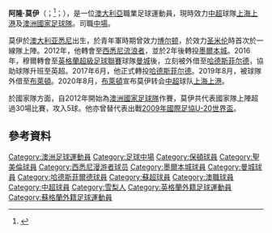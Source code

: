 {{noteTA
|G1=football
|G2=地名
|G3=EPL
|T=zh-hans:阿隆·穆伊; zh-tw:阿隆·莫伊; zh-hk:阿倫·穆爾;
|1=zh-hans:阿隆·穆伊; zh-tw:阿隆·莫伊; zh-hk:阿倫·穆爾;
|2=zh-hans:穆伊; zh-tw:莫伊; zh-hk:穆爾;
}}
{{Infobox football biography
| name        = 阿隆·莫伊<br />Aaron Mooy
| image       = 20180601 FIFA Friendly Match Czech Republic vs. Australia Aaron Mooy 850 0283.jpg
| image_size  = 200
| caption     = 2018年，為[[澳洲國家足球隊|澳洲國家足球隊]]上陣時的穆爾
| fullname    = Aaron Frank Mooy<ref name="FIFA">{{cite web |title=FIFA Confederations Cup Russia 2017: List of players: Australia |url=http://tournament.fifadata.com/documents/FCC/2017/PDF/FCC_2017_SQUADLISTS.PDF |publisher=FIFA |format=PDF |page=1 |date=2017-07-02 |language=en |accessdate=2017-07-21 |deadurl=yes |archiveurl=https://web.archive.org/web/20170724170755/http://tournament.fifadata.com/documents/FCC/2017/PDF/FCC_2017_SQUADLISTS.PDF |archivedate=2017-07-24 }}</ref>
| birth_date  = {{birth date and age|1990|9|15|df=y}}
| birth_place = {{AUS}}[[悉尼|悉尼]]
| height      = {{height|m=1.79}}<ref>{{cite web|title=Aaron Mooy|url=http://www.socceroos.com.au/player/aaron-mooy/fdbtv6dxgz2i1dqqdy54x7wa4|website=Socceroos|publisher=Football Federation Australia|accessdate=2017-03-25|language=en|archive-date=2017-09-12|archive-url=https://web.archive.org/web/20170912150106/http://www.socceroos.com.au/player/aaron-mooy/fdbtv6dxgz2i1dqqdy54x7wa4|dead-url=no}}</ref>
| position    = [[中場|中場]]
| currentclub = [[上海上港集团足球俱乐部|上海上港]]
| clubnumber  = 19
| youthyears1    = 2005–2006 
| youthclubs1 = [[New_South_Wales_Institute_of_Sport|NSWIS]]
| youthyears2    = 2006–2009
| youthclubs2 = [[博尔顿足球俱乐部|博尔顿]]
| years1 = 2009–2010 
| clubs1 = [[博尔顿足球俱乐部|博尔顿]] 
| caps1  = 0
| goals1 = 0
| years2 = 2010–2012 
| clubs2 = [[圣米伦足球俱乐部|圣米伦]]               
| caps2  = 21
| goals2 = 1
| years3 = 2012–2014 
| clubs3 = [[西悉尼流浪者足球俱樂部|西悉尼流浪者]]
| caps3  = 49
| goals3 = 4
| years4 = 2014–2016 
| clubs4 = [[墨爾本城足球俱樂部|墨爾本城]]
| caps4  = 53
| goals4 = 18
| years5 = 2016–2017     
| clubs5 = [[曼彻斯特城足球俱乐部|曼城]]   
| caps5  = 0
| goals5 = 0
| years6 = 2016–2017
| clubs6 = → [[哈德斯菲尔德足球俱乐部|哈德斯菲尔德]]（外借）
| caps6  = 45
| goals6 = 4
| years7      = 2017–2020         | clubs7 = [[哈德斯菲尔德足球俱乐部|哈德斯菲尔德]]                    | caps7         = 66 | goals7 = 7
| years8      = 2019–2020     | clubs8 = → [[布萊頓足球俱樂部|布萊頓]]（外借）
| caps8         = 17 | goals8 = 2
| years9      = 2020         
| clubs9 = [[布萊頓足球俱樂部|布萊頓]]
| caps9         = 14  | goals9 = 0
| years10     = 2020–         | clubs10 = [[上海上港|上海上港]]                             | caps10      = 1 | goals10 = 1
| nationalyears1 = 2009–2010 
|nationalteam1 = {{link-en|澳洲20歲以下足球代表隊|Australia national under-20 soccer team|澳洲 U20}}
|nationalcaps1 = 10
|nationalgoals1 = 4
| nationalyears2 = 2011–2012 
|nationalteam2 = {{link-en|澳洲23歲以下足球代表隊|Australia national under-23 soccer team|澳洲 U23}} 
|nationalcaps2 = 4 
|nationalgoals2 = 2
| nationalyears3 = 2012–      | nationalteam3 = [[澳洲國家足球隊|澳洲]]               | nationalcaps3 = 43 | nationalgoals3 = 6
| pcupdate    = 2018-12-08
| ntupdate    = 2018-11-20
}}
'''阿隆·莫伊'''（{{lang-en|Aaron Mooy}}；{{IPAc-en|m|ɔɪ|}}<ref>{{Citation|last=OfficialHTAFC|title=INTERVIEW: new signing Aaron Mooy on his move to HTAFC|date=2016-07-05|url=https://www.youtube.com/watch?v=SBWqJ7zFN1I|accessdate=2017-08-22|language=en|archive-date=2019-07-13|archive-url=https://web.archive.org/web/20190713181214/https://www.youtube.com/watch?v=SBWqJ7zFN1I|dead-url=no}}</ref>；{{bd|1990年|9月15日}}），是一位[[澳大利亞|澳大利亞]]職業足球運動員，現時效力[[中国足球协会超级联赛|中超]]球隊[[上海上港集团足球俱乐部|上海上港]]及[[澳洲國家足球隊|澳洲國家足球隊]]。司職[[中場|中場]]。

莫伊於[[澳大利亚|澳大利亚]][[悉尼|悉尼]]出生，於青年軍時期曾效力[[博尔顿足球俱乐部|博尔顿]]，於效力[[圣米伦足球俱乐部|圣米伦]]時首次於一線隊上陣。2012年，他轉會至[[西悉尼流浪者足球俱樂部|西悉尼流浪者]]，並於2年後轉投[[墨爾本城足球俱樂部|墨爾本城]]。2016年，穆爾轉會至[[英格蘭超級足球聯賽|英格蘭超級足球聯賽]]球隊[[曼彻斯特城足球俱乐部|曼城]]後，立刻被外借至[[哈德斯菲尔德足球俱乐部|哈德斯菲尔德]]，協助球隊升班至英超。2017年6月，他正式轉投[[哈德斯菲尔德足球俱乐部|哈德斯菲尔德]]。2019年8月，被球隊外借至[[布萊頓足球俱樂部|布萊頓]]。2020年8月，[[布萊頓足球俱樂部|布萊頓]]宣布莫伊转会[[中国足球协会超级联赛|中超]]球队[[上海上港集团足球俱乐部|上海上港]]。

於國家隊方面，自2012年開始為[[澳洲國家足球隊|澳洲國家足球隊]]作賽，莫伊共代表國家隊上陣超過30場比賽，攻入5球。他亦曾替代表{{link-en|澳洲20歲以下足球代表隊|Australia national under-20 soccer team|澳洲 U20}}出戰[[2009年國際足協U-20世界盃|2009年國際足協U-20世界盃]]。

== 參考資料 ==
{{reflist|2}}

{{2017年洲際國家盃澳洲參賽名單}}
{{2018年世界盃足球賽澳洲參賽名單}}
{{DEFAULTSORT:Mooy, Aaron}}
[[Category:澳洲足球運動員|Category:澳洲足球運動員]]
[[Category:足球中場|Category:足球中場]]
[[Category:保頓球員|Category:保頓球員]]
[[Category:聖美倫球員|Category:聖美倫球員]]
[[Category:西悉尼漫游者球员|Category:西悉尼漫游者球员]]
[[Category:墨爾本城球員|Category:墨爾本城球員]]
[[Category:曼城球員|Category:曼城球員]]
[[Category:哈德斯菲爾德球員|Category:哈德斯菲爾德球員]]
[[Category:蘇超球員|Category:蘇超球員]]
[[Category:澳職球員|Category:澳職球員]]
[[Category:中超球員|Category:中超球員]]
[[Category:雪梨人|Category:雪梨人]]
[[Category:英格蘭外籍足球運動員|Category:英格蘭外籍足球運動員]]
[[Category:蘇格蘭外籍足球運動員|Category:蘇格蘭外籍足球運動員]]